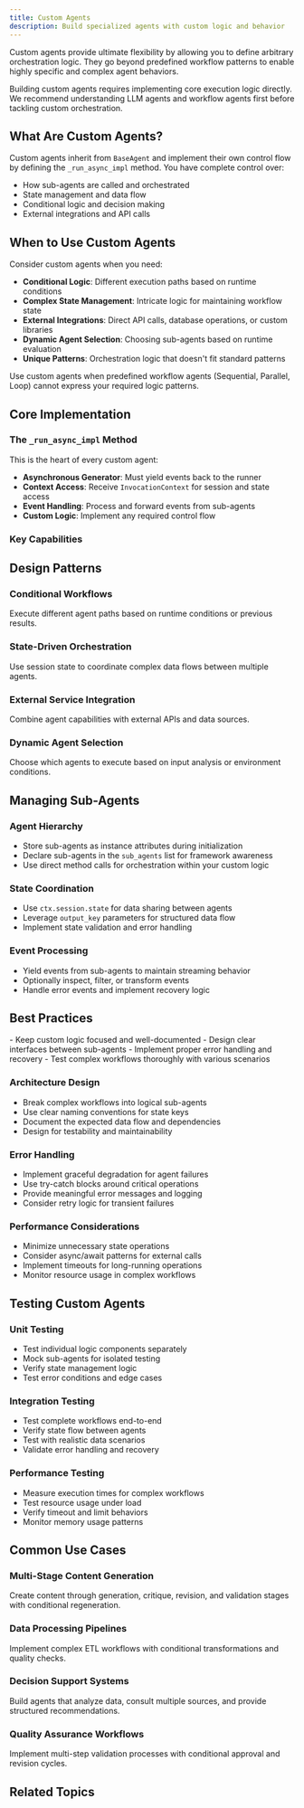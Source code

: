 ```yaml
---
title: Custom Agents
description: Build specialized agents with custom logic and behavior
---
```



Custom agents provide ultimate flexibility by allowing you to define arbitrary orchestration logic. They go beyond predefined workflow patterns to enable highly specific and complex agent behaviors.

<Callout type="warn" title="Advanced Concept">
Building custom agents requires implementing core execution logic directly. We recommend understanding LLM agents and workflow agents first before tackling custom orchestration.
</Callout>

## What Are Custom Agents?

Custom agents inherit from `BaseAgent` and implement their own control flow by defining the `_run_async_impl` method. You have complete control over:

- How sub-agents are called and orchestrated
- State management and data flow
- Conditional logic and decision making
- External integrations and API calls

## When to Use Custom Agents

Consider custom agents when you need:

- **Conditional Logic**: Different execution paths based on runtime conditions
- **Complex State Management**: Intricate logic for maintaining workflow state
- **External Integrations**: Direct API calls, database operations, or custom libraries
- **Dynamic Agent Selection**: Choosing sub-agents based on runtime evaluation
- **Unique Patterns**: Orchestration logic that doesn't fit standard patterns

<Callout type="info" title="Design Decision">
Use custom agents when predefined workflow agents (Sequential, Parallel, Loop) cannot express your required logic patterns.
</Callout>

## Core Implementation

### The `_run_async_impl` Method

This is the heart of every custom agent:

- **Asynchronous Generator**: Must yield events back to the runner
- **Context Access**: Receive `InvocationContext` for session and state access
- **Event Handling**: Process and forward events from sub-agents
- **Custom Logic**: Implement any required control flow

### Key Capabilities

<Cards>
  <Card
    title="🔄 Sub-Agent Orchestration"
    description="Call and coordinate multiple sub-agents with custom logic"
  />

  <Card
    title="📊 State Management"
    description="Read from and write to session state for data sharing"
  />

  <Card
    title="🧠 Control Flow"
    description="Use Python constructs for conditional and iterative workflows"
  />

  <Card
    title="🔌 External Integration"
    description="Integrate APIs, databases, and custom services directly"
  />
</Cards>

## Design Patterns

### Conditional Workflows
Execute different agent paths based on runtime conditions or previous results.

### State-Driven Orchestration
Use session state to coordinate complex data flows between multiple agents.

### External Service Integration
Combine agent capabilities with external APIs and data sources.

### Dynamic Agent Selection
Choose which agents to execute based on input analysis or environment conditions.

## Managing Sub-Agents

### Agent Hierarchy
- Store sub-agents as instance attributes during initialization
- Declare sub-agents in the `sub_agents` list for framework awareness
- Use direct method calls for orchestration within your custom logic

### State Coordination
- Use `ctx.session.state` for data sharing between agents
- Leverage `output_key` parameters for structured data flow
- Implement state validation and error handling

### Event Processing
- Yield events from sub-agents to maintain streaming behavior
- Optionally inspect, filter, or transform events
- Handle error events and implement recovery logic

## Best Practices

<Callout type="warn" title="Design Considerations">
- Keep custom logic focused and well-documented
- Design clear interfaces between sub-agents
- Implement proper error handling and recovery
- Test complex workflows thoroughly with various scenarios
</Callout>

### Architecture Design
- Break complex workflows into logical sub-agents
- Use clear naming conventions for state keys
- Document the expected data flow and dependencies
- Design for testability and maintainability

### Error Handling
- Implement graceful degradation for agent failures
- Use try-catch blocks around critical operations
- Provide meaningful error messages and logging
- Consider retry logic for transient failures

### Performance Considerations
- Minimize unnecessary state operations
- Consider async/await patterns for external calls
- Implement timeouts for long-running operations
- Monitor resource usage in complex workflows

## Testing Custom Agents

### Unit Testing
- Test individual logic components separately
- Mock sub-agents for isolated testing
- Verify state management logic
- Test error conditions and edge cases

### Integration Testing
- Test complete workflows end-to-end
- Verify state flow between agents
- Test with realistic data scenarios
- Validate error handling and recovery

### Performance Testing
- Measure execution times for complex workflows
- Test resource usage under load
- Verify timeout and limit behaviors
- Monitor memory usage patterns

## Common Use Cases

### Multi-Stage Content Generation
Create content through generation, critique, revision, and validation stages with conditional regeneration.

### Data Processing Pipelines
Implement complex ETL workflows with conditional transformations and quality checks.

### Decision Support Systems
Build agents that analyze data, consult multiple sources, and provide structured recommendations.

### Quality Assurance Workflows
Implement multi-step validation processes with conditional approval and revision cycles.

## Related Topics

<Cards>
  <Card
    title="🤖 LLM Agents"
    description="Understand the foundation for building sub-agents"
    href="/docs/agents/llm-agents"
  />

  <Card
    title="🔄 Workflow Agents"
    description="Learn standard patterns before building custom logic"
    href="/docs/agents/workflow-agents"
  />

  <Card
    title="💾 Sessions"
    description="Manage state and context in custom workflows"
    href="/docs/sessions"
  />

  <Card
    title="📊 Examples"
    description="See working examples of custom agent implementations"
    href="/docs/examples"
  />
</Cards>